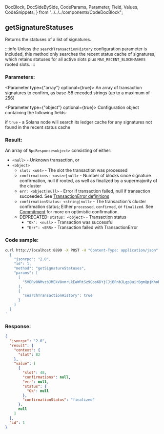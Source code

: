   DocBlock,
  DocSideBySide,
  CodeParams,
  Parameter,
  Field,
  Values,
  CodeSnippets,
} from "../../../components/CodeDocBlock";

<DocBlock>

## getSignatureStatuses

Returns the statuses of a list of signatures.

:::info
Unless the `searchTransactionHistory` configuration parameter is included,
this method only searches the recent status cache of signatures, which
retains statuses for all active slots plus `MAX_RECENT_BLOCKHASHES` rooted slots.
:::

<DocSideBySide>
<CodeParams>

### Parameters:

<Parameter type={"array"} optional={true}>
  An array of transaction signatures to confirm, as base-58 encoded strings (up
  to a maximum of 256)
</Parameter>

<Parameter type={"object"} optional={true}> 
Configuration object containing the following fields:

<Field name="searchTransactionHistory" type="bool" optional={true}>

if `true` - a Solana node will search its ledger cache for any signatures not
found in the recent status cache

</Field>

</Parameter>

### Result:

An array of `RpcResponse<object>` consisting of either:

- `<null>` - Unknown transaction, or
- `<object>`
  - `slot: <u64>` - The slot the transaction was processed
  - `confirmations: <usize|null>` - Number of blocks since signature confirmation, null if rooted, as well as finalized by a supermajority of the cluster
  - `err: <object|null>` - Error if transaction failed, null if transaction succeeded.
    See [TransactionError definitions](https://github.com/solana-labs/solana/blob/c0c60386544ec9a9ec7119229f37386d9f070523/sdk/src/transaction/error.rs#L13)
  - `confirmationStatus: <string|null>` - The transaction's cluster confirmation status;
    Either `processed`, `confirmed`, or `finalized`. See [Commitment](/api#configuring-state-commitment) for more on optimistic confirmation.
  - DEPRECATED: `status: <object>` - Transaction status
    - `"Ok": <null>` - Transaction was successful
    - `"Err": <ERR>` - Transaction failed with TransactionError

</CodeParams>

<CodeSnippets>

### Code sample:

```bash
curl http://localhost:8899 -X POST -H "Content-Type: application/json" -d '
  {
    "jsonrpc": "2.0",
    "id": 1,
    "method": "getSignatureStatuses",
    "params": [
      [
        "5VERv8NMvzbJMEkV8xnrLkEaWRtSz9CosKDYjCJjBRnbJLgp8uirBgmQpjKhoR4tjF3ZpRzrFmBV6UjKdiSZkQUW"
      ],
      {
        "searchTransactionHistory": true
      }
    ]
  }
'
```

### Response:

```json
{
  "jsonrpc": "2.0",
  "result": {
    "context": {
      "slot": 82
    },
    "value": [
      {
        "slot": 48,
        "confirmations": null,
        "err": null,
        "status": {
          "Ok": null
        },
        "confirmationStatus": "finalized"
      },
      null
    ]
  },
  "id": 1
}
```

</CodeSnippets>
</DocSideBySide>
</DocBlock>
